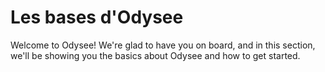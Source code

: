 # Les bases d'Odysee

Welcome to Odysee! We're glad to have you on board, and in this section, we'll be showing you the basics about Odysee and how to get started.

<CategoryCards/>
